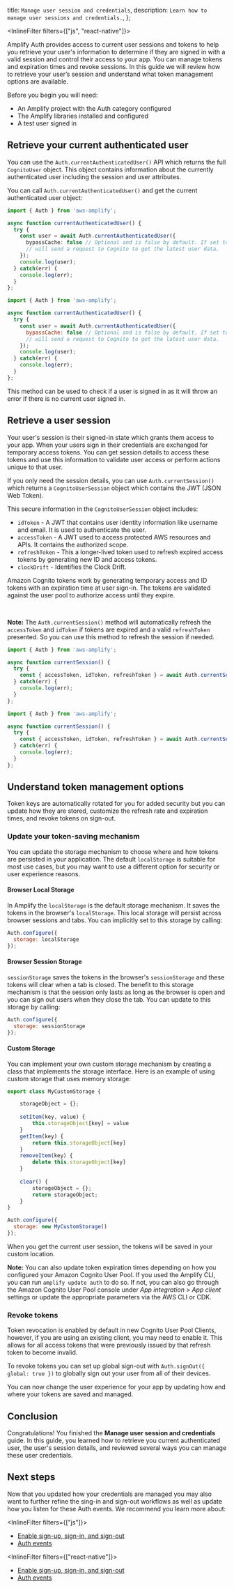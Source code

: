   title: `Manage user session and credentials`,
  description: `Learn how to manage user sessions and credentials.`,
};

<InlineFilter filters={["js", "react-native"]}>

Amplify Auth provides access to current user sessions and tokens to help you retrieve your user's information to determine if they are signed in with a valid session and control their access to your app. You can manage tokens and expiration times and revoke sessions. In this guide we will review how to retrieve your user’s session and understand what token management options are available.

Before you begin you will need:
- An Amplify project with the Auth category configured
- The Amplify libraries installed and configured
- A test user signed in

## Retrieve your current authenticated user

You can use the `Auth.currentAuthenticatedUser()` API which returns the full `CognitoUser` object. This object contains information about the currently authenticated user including the session and user attributes.

You can call `Auth.currentAuthenticatedUser()` and get the current authenticated user object:

<BlockSwitcher>
<Block name="TypeScript">

```ts
import { Auth } from 'aws-amplify';

async function currentAuthenticatedUser() {
  try {
    const user = await Auth.currentAuthenticatedUser({
      bypassCache: false // Optional and is false by default. If set to true, this call 
      // will send a request to Cognito to get the latest user data.
    });
    console.log(user);
  } catch(err) {
    console.log(err);
  }
};
```
</Block>
<Block name="JavaScript">

```javascript
import { Auth } from 'aws-amplify';

async function currentAuthenticatedUser() {
  try {
    const user = await Auth.currentAuthenticatedUser({
      bypassCache: false // Optional and is false by default. If set to true, this call
      // will send a request to Cognito to get the latest user data.
    });
    console.log(user);
  } catch(err) {
    console.log(err);
  }
};
```
</Block>
</BlockSwitcher>

This method can be used to check if a user is signed in as it will throw an error if there is no current user signed in. 

## Retrieve a user session

Your user's session is their signed-in state which grants them access to your app. When your users sign in their credentials are exchanged for temporary access tokens. You can get session details to access these tokens and use this information to validate user access or perform actions unique to that user.

If you only need the session details, you can use `Auth.currentSession()` which returns a `CognitoUserSession` object which contains the JWT (JSON Web Token).  

<Accordion title='Review what the session object contains and how tokens work' headingLevel='4' eyebrow='Learn more'>

This secure information in the `CognitoUserSession` object includes:
- `idToken` - A JWT that contains user identity information like username and email. It is used to authenticate the user.
- `accessToken` - A JWT used to access protected AWS resources and APIs. It contains the authorized scope.
- `refreshToken` - This a longer-lived token used to refresh expired access tokens by generating new ID and access tokens.
- `clockDrift` - Identifies the Clock Drift.

Amazon Cognito tokens work by generating temporary access and ID tokens with an expiration time at user sign-in. The tokens are validated against the user pool to authorize access until they expire.

</Accordion>

<br/>

<Callout>

**Note:** The `Auth.currentSession()` method will automatically refresh the `accessToken` and `idToken` if tokens are expired and a valid `refreshToken` presented. So you can use this method to refresh the session if needed.

</Callout>

<BlockSwitcher>
<Block name="TypeScript">

```ts
import { Auth } from 'aws-amplify';

async function currentSession() {
  try {
    const { accessToken, idToken, refreshToken } = await Auth.currentSession();
  } catch(err) {
    console.log(err);
  }
};

```

</Block>
<Block name="JavaScript">

```javascript
import { Auth } from 'aws-amplify';

async function currentSession() {
  try {
    const { accessToken, idToken, refreshToken } = await Auth.currentSession();
  } catch(err) {
    console.log(err);
  }
};
```

</Block>
</BlockSwitcher>

## Understand token management options

Token keys are automatically rotated for you for added security but you can update how they are stored, customize the refresh rate and expiration times, and revoke tokens on sign-out.

### Update your token-saving mechanism

You can update the storage mechanism to choose where and how tokens are persisted in your application. The default `localStorage` is suitable for most use cases, but you may want to use a different option for security or user experience reasons.

#### Browser Local Storage

In Amplify the `localStorage` is the default storage mechanism. It saves the tokens in the browser's `localStorage`. This local storage will persist across browser sessions and tabs. You can implicitly set to this storage by calling:

```javascript
Auth.configure({
  storage: localStorage
});
```

#### Browser Session Storage

`sessionStorage` saves the tokens in the browser's `sessionStorage` and these tokens will clear when a tab is closed. The benefit to this storage mechanism is that the session only lasts as long as the browser is open and you can sign out users when they close the tab. You can update to this storage by calling:

```javascript
Auth.configure({
  storage: sessionStorage
}); 
```

#### Custom Storage

You can implement your own custom storage mechanism by creating a class that implements the storage interface. Here is an example of using custom storage that uses memory storage:

```javascript
export class MyCustomStorage {

    storageObject = {};
  
    setItem(key, value) {
        this.storageObject[key] = value
    }
    getItem(key) {
        return this.storageObject[key]
    }
    removeItem(key) {
        delete this.storageObject[key]
    }
  
    clear() {
        storageObject = {};
        return storageObject;
    }
}

Auth.configure({
  storage: new MyCustomStorage()
});
```

When you get the current user session, the tokens will be saved in your custom location.

<Callout>

**Note:** You can also update token expiration times depending on how you configured your Amazon Cognito User Pool. If you used the Amplify CLI, you can run `amplify update auth` to do so. If not, you can also go through the Amazon Cognito User Pool console under *App integration* > *App client* settings or update the appropriate parameters via the AWS CLI or CDK.

</Callout>

### Revoke tokens

Token revocation is enabled by default in new Cognito User Pool Clients, however, if you are using an existing client, you may need to enable it. This allows for all access tokens that were previously issued by that refresh token to become invalid.

To revoke tokens you can set up global sign-out with `Auth.signOut({ global: true })` to globally sign out your user from all of their devices.

You can now change the user experience for your app by updating how and where your tokens are saved and managed.

## Conclusion

Congratulations! You finished the **Manage user session and credentials** guide. In this guide, you learned how to retrieve you current authenticated user, the user's session details, and reviewed several ways you can manage these user credentials.

## Next steps

Now that you updated how your credentials are managed you may also want to further refine the sing-in and sign-out workflows as well as update how you listen for these Auth events. We recommend you learn more about:

<InlineFilter filters={["js"]}>

- [Enable sign-up, sign-in, and sign-out](/lib/auth/emailpassword/q/platform/js/)
- [Auth events](/lib/auth/auth-events/q/platform/js/)

</InlineFilter>

<InlineFilter filters={["react-native"]}>

- [Enable sign-up, sign-in, and sign-out](/lib/auth/emailpassword/q/platform/react-native/)
- [Auth events](/lib/auth/auth-events/q/platform/react-native/)

</InlineFilter>

</InlineFilter>
